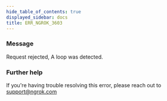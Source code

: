 ```yaml
---
hide_table_of_contents: true
displayed_sidebar: docs
title: ERR_NGROK_3603
---
```


### Message

Request rejected, A loop was detected.

<ErrorDetails />

### Further help

If you're having trouble resolving this error, please reach out to [support@ngrok.com](mailto:support@ngrok.com?subject=Help%20with%20ERR_NGROK_3603)

